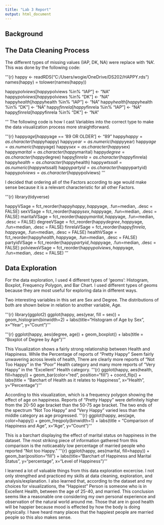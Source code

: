 ```yaml
---
title: "Lab 3 Report"
output: html_document
---
```


## Background



## The Data Cleaning Process



The different types of missing values (IAP, DK, NA) were replace with 'NA'. This was done by the following code:

'''{r}
happy <- readRDS("C:/Users/wogie/OneDrive/DS202/HAPPY.rds")
names(happy) = tolower(names(happy))

happy$polviews[happy$polviews %in% "IAP"] <- "NA"
happy$polviews[happy$polviews %in% "DK"] <- "NA"
happy$health[happy$health %in% "IAP"] <- "NA"
happy$health[happy$health %in% "DK"] <- "NA"
happy$finrela[happy$finrela %in% "IAP"] <- "NA"
happy$finrela[happy$finrela %in% "DK"] <- "NA"

'''
The following code is how I cast Variables into the correct type to make the data visualization process more straightforward.

'''{r}
happy$age[happy$age == '89 OR OLDER'] <- "89"
happy$happy = as.character(happy$happy)
happy$year = as.numeric(happy$year)
happy$age = as.numeric(happy$age)
happy$sex = as.character(happy$sex)
happy$marital = as.character(happy$marital)
happy$degree = as.character(happy$degree)
happy$finrela = as.character(happy$finrela)
happy$health = as.character(happy$health)
happy$wtssall = as.numeric(happy$wtssall)
happy$partyid = as.character(happy$partyid)
happy$polviews = as.character(happy$polviews)
'''

I decided that ordering all of the Factors according to age would make sense because it is a relevant characteristic for all other Factors.

'''{r}
library(tidyverse)

happyVSage = fct_reorder(happy$happy, happy$age, .fun=median, .desc = FALSE)
sexVSage = fct_reorder(happy$sex, happy$age, .fun=median, .desc = FALSE)
maritalVSage = fct_reorder(happy$marital, happy$age, .fun=median, .desc = FALSE)
degreeVSage = fct_reorder(happy$degree, happy$age, .fun=median, .desc = FALSE)
finrelaVSage = fct_reorder(happy$finrela, happy$age, .fun=median, .desc = FALSE)
healthVSage = fct_reorder(happy$health, happy$age, .fun=median, .desc = FALSE)
partyidVSage = fct_reorder(happy$partyid, happy$age, .fun=median, .desc = FALSE)
polviewsVSage = fct_reorder(happy$polviews, happy$age, .fun=median, .desc = FALSE)
'''


## Data Exploration

For the data exploration, I used 4 different types of 'geoms': Histogram, Boxplot, Frequency Polygon, and Bar Chart. I used different types of geoms because they are most useful for exploring data in different ways. 

Two interesting variables in this set are Sex and Degree. The distributions of both are shown below in relation to another variable, Age. 

'''{r}
library(ggplot2)
ggplot(happy, aes(year, fill = sex)) + geom_histogram(binwidth=2) + labs(title="Histogram of Age by Sex", x="Year", y="Count")
'''

'''{r}
ggplot(happy, aes(degree, age)) + geom_boxplot() + labs(title = "Boxplot of Degree by Age")
'''


This Visualization shows a fairly strong relationship between Health and Happiness. While the Percentage of reports of "Pretty Happy" Seem fairly unwavering across levels of health, There are clearly more reports of "Not Too Happy" in the "Poor" Health category and many more reports of "Very Happy" in the "Excellent" Health category.
'''{r}
ggplot(happy, aes(health, fill=happy)) + geom_bar(color="red", position="fill") + coord_flip() + labs(title = "Barchart of Health as it relates to Happiness", x="Health", y="Percentage")
'''

According to this visualization, which is a frequency polygon showing the effect of age on happiness.  Reports of "Pretty Happy" were definitely higher from the 20-50 age bracket than the 50-75 age bracket. The two ends of the spectrum "Not Too Happy" and "Very Happy" varied less than the middle category as age progressed. 
'''{r}
ggplot(happy, aes(age, color=happy)) + geom_freqpoly(binwidth=1) + labs(title = "Comparison of Happiness and Age", x="Age", y="Count")
'''

This is a barchart displaying the effect of marital status on happiness in the dataset. The most striking piece of information gathered from this comparison is the noticaeably low percentage of married people who reported "Not too Happy."
'''{r}
ggplot(happy, aes(marital, fill=happy)) + geom_bar(position="fill") + labs(title="Barchart of Happiness and Marital Status", y="percentage", x="Level of Happiness")
'''
 
 I learned a lot of valuable things from this data exploration excercise. I not only strengthed and practiced my skills at data cleaning, exploration, and analysis/explanation. I also learned that, according to the dataset and my choices for visualizations, the "Happiest" Person is someone who is in Excellent Health, between the age of 25-40, and married. 
 This conclusion seems like a reasonable one considering my own personal experience and observation of the natural world around me. Those that are in good health will be happier because mood is effected by how the body is doing physically. I have heard many places that the happiest people are married people so this also makes sense. 